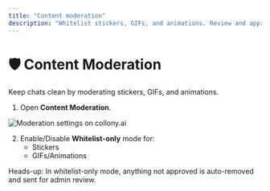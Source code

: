 ```yaml
---
title: "Content moderation"
description: "Whitelist stickers, GIFs, and animations. Review and approve new packs."
---
```


# 🛡️ Content Moderation

Keep chats clean by moderating stickers, GIFs, and animations.

1. Open **Content Moderation**.

![Moderation settings on collony.ai](/public/Screenshot2025-09-22at09.33.07.png)

2. Enable/Disable **Whitelist-only** mode for:
   - Stickers
   - GIFs/Animations

<Tip>
  Heads-up: In whitelist-only mode, anything not approved is auto-removed and sent for admin review.
</Tip>